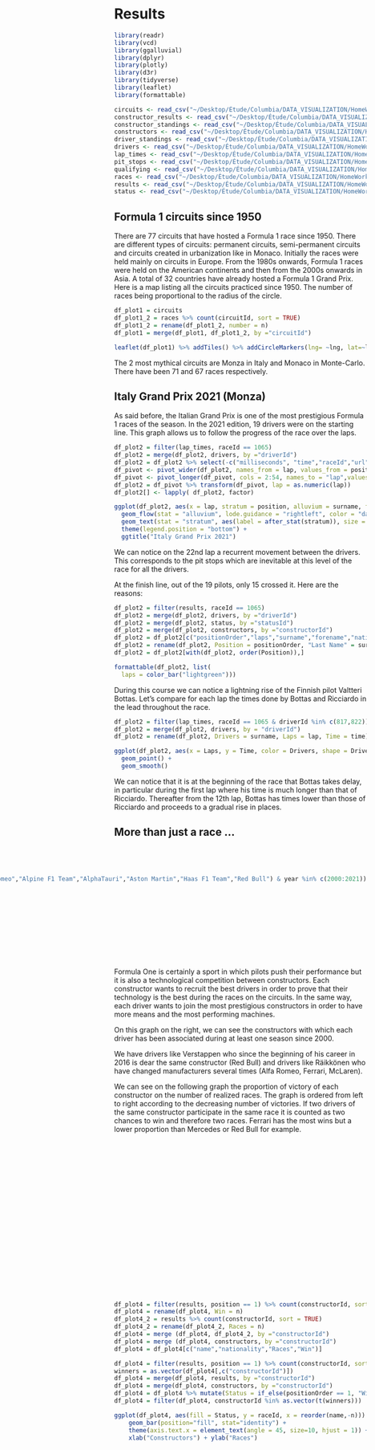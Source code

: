 # Results

```r
library(readr)
library(vcd)
library(ggalluvial)
library(dplyr)
library(plotly)
library(d3r)
library(tidyverse)
library(leaflet)
library(formattable)
```


```r
circuits <- read_csv("~/Desktop/Étude/Columbia/DATA_VISUALIZATION/HomeWorks/PROJECT/f1db_csv/circuits.csv")
constructor_results <- read_csv("~/Desktop/Étude/Columbia/DATA_VISUALIZATION/HomeWorks/PROJECT/f1db_csv/constructor_results.csv")
constructor_standings <- read_csv("~/Desktop/Étude/Columbia/DATA_VISUALIZATION/HomeWorks/PROJECT/f1db_csv/constructor_standings.csv")
constructors <- read_csv("~/Desktop/Étude/Columbia/DATA_VISUALIZATION/HomeWorks/PROJECT/f1db_csv/constructors.csv")
driver_standings <- read_csv("~/Desktop/Étude/Columbia/DATA_VISUALIZATION/HomeWorks/PROJECT/f1db_csv/driver_standings.csv")
drivers <- read_csv("~/Desktop/Étude/Columbia/DATA_VISUALIZATION/HomeWorks/PROJECT/f1db_csv/drivers.csv")
lap_times <- read_csv("~/Desktop/Étude/Columbia/DATA_VISUALIZATION/HomeWorks/PROJECT/f1db_csv/lap_times.csv")
pit_stops <- read_csv("~/Desktop/Étude/Columbia/DATA_VISUALIZATION/HomeWorks/PROJECT/f1db_csv/pit_stops.csv")
qualifying <- read_csv("~/Desktop/Étude/Columbia/DATA_VISUALIZATION/HomeWorks/PROJECT/f1db_csv/qualifying.csv")
races <- read_csv("~/Desktop/Étude/Columbia/DATA_VISUALIZATION/HomeWorks/PROJECT/f1db_csv/races.csv")
results <- read_csv("~/Desktop/Étude/Columbia/DATA_VISUALIZATION/HomeWorks/PROJECT/f1db_csv/results.csv")
status <- read_csv("~/Desktop/Étude/Columbia/DATA_VISUALIZATION/HomeWorks/PROJECT/f1db_csv/status.csv")
```



## Formula 1 circuits since 1950

There are 77 circuits that have hosted a Formula 1 race since 1950. There are different types of circuits: permanent circuits, semi-permanent circuits and circuits created in urbanization like in Monaco. Initially the races were held mainly on circuits in Europe. From the 1980s onwards, Formula 1 races were held on the American continents and then from the 2000s onwards in Asia. A total of 32 countries have already hosted a Formula 1 Grand Prix. 
Here is a map listing all the circuits practiced since 1950. The number of races being proportional to the radius of the circle.  

<style>
.html-widget {
    margin: auto;
}
</style>

```r
df_plot1 = circuits
df_plot1_2 = races %>% count(circuitId, sort = TRUE) 
df_plot1_2 = rename(df_plot1_2, number = n)
df_plot1 = merge(df_plot1, df_plot1_2, by ="circuitId")

leaflet(df_plot1) %>% addTiles() %>% addCircleMarkers(lng= ~lng, lat=~lat, radius = ~number/8, popup = ~paste(country,location, name, number, url, sep = '<br/>'))  
```

The 2 most mythical circuits are Monza in Italy and Monaco in Monte-Carlo. There have been 71 and 67 races respectively. 



## Italy Grand Prix 2021 (Monza)

As said before, the Italian Grand Prix is one of the most prestigious Formula 1 races of the season. In the 2021 edition, 19 drivers were on the starting line. This graph allows us to follow the progress of the race over the laps. 

```r
df_plot2 = filter(lap_times, raceId == 1065)
df_plot2 = merge(df_plot2, drivers, by ="driverId")
df_plot2 = df_plot2 %>% select(-c("milliseconds", "time","raceId","url","nationality","dob","forename","code","number","driverRef","driverId"))
df_pivot <- pivot_wider(df_plot2, names_from = lap, values_from = position)
df_pivot <- pivot_longer(df_pivot, cols = 2:54, names_to = "lap",values_to = "position")
df_plot2 = df_pivot %>% transform(df_pivot, lap = as.numeric(lap))
df_plot2[] <- lapply( df_plot2, factor)

ggplot(df_plot2, aes(x = lap, stratum = position, alluvium = surname, fill = surname, label = surname)) +
  geom_flow(stat = "alluvium", lode.guidance = "rightleft", color = "darkgray") +
  geom_text(stat = "stratum", aes(label = after_stat(stratum)), size = 3, decreasing = TRUE) +
  theme(legend.position = "bottom") +
  ggtitle("Italy Grand Prix 2021")
```

We can notice on the 22nd lap a recurrent movement between the drivers. This corresponds to the pit stops which are inevitable at this level of the race for all the drivers. 

At the finish line, out of the 19 pilots, only 15 crossed it. Here are the reasons: 

```r
df_plot2 = filter(results, raceId == 1065)
df_plot2 = merge(df_plot2, drivers, by ="driverId")
df_plot2 = merge(df_plot2, status, by ="statusId")
df_plot2 = merge(df_plot2, constructors, by ="constructorId")
df_plot2 = df_plot2[c("positionOrder","laps","surname","forename","nationality.x","name","status")]
df_plot2 = rename(df_plot2, Position = positionOrder, "Last Name" = surname, "First Name" = forename, Nationality = nationality.x, Constructor = name, Status = status)
df_plot2 = df_plot2[with(df_plot2, order(Position)),]

formattable(df_plot2, list(
  laps = color_bar("lightgreen")))
```

During this course we can notice a lightning rise of the Finnish pilot Valtteri Bottas. Let's compare for each lap the times done by Bottas and Ricciardo in the lead throughout the race. 

```r
df_plot2 = filter(lap_times, raceId == 1065 & driverId %in% c(817,822))
df_plot2 = merge(df_plot2, drivers, by = "driverId")
df_plot2 = rename(df_plot2, Drivers = surname, Laps = lap, Time = time)

ggplot(df_plot2, aes(x = Laps, y = Time, color = Drivers, shape = Drivers)) +
  geom_point() + 
  geom_smooth()
```

We can notice that it is at the beginning of the race that Bottas takes delay, in particular during the first lap where his time is much longer than that of Ricciardo. Thereafter from the 12th lap, Bottas has times lower than those of Ricciardo and proceeds to a gradual rise in places.

## More than just a race ...

<br/>
<br/>

<div style= "float:right;position: relative; top: -80px;">
```r
df_plot3 = merge(results, drivers, by ="driverId")
df_plot3 = merge(df_plot3, constructors, by ="constructorId")
df_plot3 = merge(df_plot3, races, by ="raceId")
df_plot3 = df_plot3[c("surname","name.x","year")]
df_plot3 = unique(df_plot3)
df_plot3 = filter(df_plot3, name.x %in% c("Ferrari","Mercedes","McLaren","Alfa Romeo","Alpine F1 Team","AlphaTauri","Aston Martin","Haas F1 Team","Red Bull") & year %in% c(2000:2021))

ggplot(df_plot3, aes(axis1 = surname, axis2 = name.x, y = year)) +
  geom_alluvium(aes(fill = name.x),show.legend = FALSE) +
  geom_stratum() +
  geom_text(stat = "stratum", aes(label = after_stat(stratum)))

```
</div>

Formula One is certainly a sport in which pilots push their performance but it is also a technological competition between constructors. Each constructor wants to recruit the best drivers in order to prove that their technology is the best during the races on the circuits. In the same way, each driver wants to join the most prestigious constructors in order to have more means and the most performing machines. 

On this graph on the right, we can see the constructors with which each driver has been associated during at least one season since 2000.

We have drivers like Verstappen who since the beginning of his career in 2016 is dear the same constructor (Red Bull) and drivers like Räikkönen who have changed manufacturers several times (Alfa Romeo, Ferrari, McLaren).

We can see on the following graph the proportion of victory of each constructor on the number of realized races. The graph is ordered from left to right according to the decreasing number of victories. If two drivers of the same constructor participate in the same race it is counted as two chances to win and therefore two races. Ferrari has the most wins but a lower proportion than Mercedes or Red Bull for example. 

<br/>
<br/>
<br/>
<br/>
<br/>
<br/>
<br/>
<br/>
<br/>
<br/>
<br/>
<br/>
<br/>
<br/>
<br/>
<br/>
<br/>
<br/>

```r
df_plot4 = filter(results, position == 1) %>% count(constructorId, sort = TRUE) 
df_plot4 = rename(df_plot4, Win = n)
df_plot4_2 = results %>% count(constructorId, sort = TRUE)
df_plot4_2 = rename(df_plot4_2, Races = n)
df_plot4 = merge (df_plot4, df_plot4_2, by ="constructorId")
df_plot4 = merge (df_plot4, constructors, by ="constructorId")
df_plot4 = df_plot4[c("name","nationality","Races","Win")]

df_plot4 = filter(results, position == 1) %>% count(constructorId, sort = TRUE) 
winners = as.vector(df_plot4[,c("constructorId")])
df_plot4 = merge(df_plot4, results, by ="constructorId")
df_plot4 = merge(df_plot4, constructors, by ="constructorId")
df_plot4 = df_plot4 %>% mutate(Status = if_else(positionOrder == 1, "Win", "Not Win"))
df_plot4 = filter(df_plot4, constructorId %in% as.vector(t(winners))) 

ggplot(df_plot4, aes(fill = Status, y = raceId, x = reorder(name,-n))) + 
    geom_bar(position="fill", stat="identity") +
    theme(axis.text.x = element_text(angle = 45, size=10, hjust = 1)) +
    xlab("Constructors") + ylab("Races")
```
